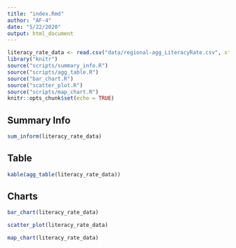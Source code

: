 ```yaml
---
title: "index.Rmd"
author: "AF-4"
date: "5/22/2020"
output: html_document
---
```


```r
literacy_rate_data <- read.csv("data/regional-agg_LiteracyRate.csv", stringsAsFactors = FALSE)
library("knitr")
source("scripts/summary_info.R")
source("scripts/agg_table.R")
source("bar_chart.R")
source("scatter_plot.R")
source("scripts/map_chart.R")
knitr::opts_chunk$set(echo = TRUE)
```

## Summary Info
```r
sum_inform(literacy_rate_data)
```

## Table
```r
kable(agg_table(literacy_rate_data))
```

## Charts
```r
bar_chart(literacy_rate_data)
```

```r
scatter_plot(literacy_rate_data)
```

```r
map_chart(literacy_rate_data)
```
